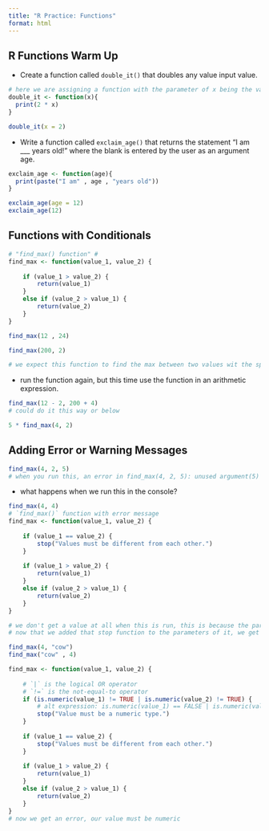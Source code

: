 ```yaml
---
title: "R Practice: Functions"
format: html
---
```


## R Functions Warm Up
* Create a function called `double_it()` that doubles any value input value. 
```r

# here we are assigning a function with the parameter of x being the value that is doubled, and we are using the print function to give us our result to be multiplied by 2
double_it <- function(x){
  print(2 * x)
}
```

```r

double_it(x = 2)

```

* Write a function called `exclaim_age()` that returns the statement "I am ___ years old!" where the blank is entered by the user as an argument age. 
```r

exclaim_age <- function(age){
  print(paste("I am" , age , "years old"))
}

exclaim_age(age = 12)
exclaim_age(12)
```

## Functions with Conditionals
```r
# "find_max() function" #
find_max <- function(value_1, value_2) {
    
    if (value_1 > value_2) {
        return(value_1)
    }
    else if (value_2 > value_1) {
        return(value_2)
    }
}

find_max(12 , 24)

find_max(200, 2)

# we expect this function to find the max between two values wit the spit out part of this function to return value 1 if it is > than value 2 and vice versa. 
```

* run the function again, but this time use the function in an arithmetic expression. 
```r
find_max(12 - 2, 200 + 4)
# could do it this way or below 

5 * find_max(4, 2)
```

## Adding Error or Warning Messages
```r
find_max(4, 2, 5)
# when you run this, an error in find_max(4, 2, 5): unused argument(5) comes up because a third value was added and R doesn't know what to do with that because this function only requires two parameters
```

* what happens when we run this in the console?
```r
find_max(4, 4)
# `find_max()` function with error message
find_max <- function(value_1, value_2) {
    
    if (value_1 == value_2) {
        stop("Values must be different from each other.")
    }
    
    if (value_1 > value_2) {
        return(value_1)
    }
    else if (value_2 > value_1) {
        return(value_2)
    }
}

# we don't get a value at all when this is run, this is because the parameters are equal to each other and the function does not have a parameter for when they are equal to each other, only if they are less or greater than the other 
# now that we added that stop function to the parameters of it, we get an error message saying the values must be different from each other. 
```

```r
find_max(4, "cow")
find_max("cow" , 4)

find_max <- function(value_1, value_2) {
    
    # `|` is the logical OR operator
    # `!=` is the not-equal-to operator
    if (is.numeric(value_1) != TRUE | is.numeric(value_2) != TRUE) {
        # alt expression: is.numeric(value_1) == FALSE | is.numeric(value_2) == FALSE
        stop("Value must be a numeric type.")
    }
    
    if (value_1 == value_2) {
        stop("Values must be different from each other.")
    }
    
    if (value_1 > value_2) {
        return(value_1)
    }
    else if (value_2 > value_1) {
        return(value_2)
    }
}
# now we get an error, our value must be numeric
```

